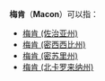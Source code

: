 {{disambig|Cat=二字地名消歧义}}
'''梅肯'''（'''Macon'''）可以指：
* [[梅肯_(佐治亚州)|梅肯 (佐治亚州)]]
* [[梅肯_(密西西比州)|梅肯 (密西西比州)]]
* [[梅肯_(密苏里州)|梅肯 (密苏里州)]]
* [[梅肯_(北卡罗来纳州)|梅肯 (北卡罗来纳州)]]
